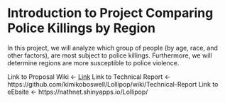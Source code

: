 # Introduction to Project Comparing Police Killings by Region

In this project, we will analyze which group of people (by age, race, and other factors), are most subject to police killings. 
Furthermore, we will determine regions are more susceptible to police violence.

Link to Proposal Wiki <- [Link](https://github.com/kimikoboswell/Lollipop/wiki/Project-Proposal)
Link to Technical Report <- https://github.com/kimikoboswell/Lollipop/wiki/Technical-Report
Link to eEbsite <- https://nathnet.shinyapps.io/Lollipop/
